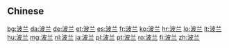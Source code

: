 {{also|波蘭}}
==Chinese==
{{zh-see|波蘭}}

[[bg:波兰]]
[[da:波兰]]
[[de:波兰]]
[[et:波兰]]
[[es:波兰]]
[[fr:波兰]]
[[ko:波兰]]
[[hr:波兰]]
[[lo:波兰]]
[[lt:波兰]]
[[hu:波兰]]
[[mg:波兰]]
[[nl:波兰]]
[[ja:波兰]]
[[pl:波兰]]
[[pt:波兰]]
[[ro:波兰]]
[[fi:波兰]]
[[zh:波兰]]